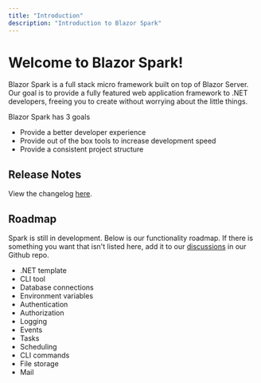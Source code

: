 ```yaml
---
title: "Introduction"
description: "Introduction to Blazor Spark"
---
```


# Welcome to Blazor Spark!

Blazor Spark is a full stack micro framework built on top of Blazor Server. Our goal is to provide a fully featured web application framework to .NET developers, freeing you to create without worrying about the little things.

Blazor Spark has 3 goals
- Provide a better developer experience
- Provide out of the box tools to increase development speed
- Provide a consistent project structure

## Release Notes
View the changelog [here](https://weston-walker.notion.site/Blazor-Spark-Changelog-635ca6f175f14a499f074c859e65cc2d).

## Roadmap
Spark is still in development. Below is our functionality roadmap. If there is something you want that isn't listed here, add it to our [discussions](https://github.com/blazor-spark/blazor-spark/discussions) in our Github repo.
- .NET template <ProgressBadge progress="completed" />
- CLI tool <ProgressBadge progress="completed" />
- Database connections <ProgressBadge progress="completed" />
- Environment variables <ProgressBadge progress="completed" />
- Authentication <ProgressBadge progress="completed" />
- Authorization <ProgressBadge progress="completed" />
- Logging <ProgressBadge progress="completed" />
- Events <ProgressBadge progress="in-progress" />
- Tasks <ProgressBadge progress="in-progress" />
- Scheduling <ProgressBadge progress="in-progress" />
- CLI commands <ProgressBadge progress="in-progress" />
- File storage <ProgressBadge progress="not-started" />
- Mail <ProgressBadge progress="not-started" />